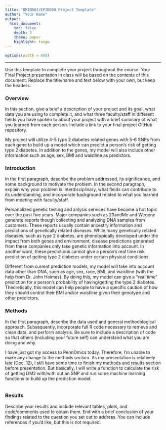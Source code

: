 ```yaml
---
title: "BMIN503/EPID600 Project Template"
author: "Your Name"
output: 
  html_document:
    toc: false 
    depth: 3 
    theme: paper 
    highlight: tango
---
```

```r
options(width = 400)
```  
***
Use this template to complete your project throughout the course. Your Final Project presentation in class will be based on the contents of this document. Replace the title/name and text below with your own, but keep the headers.

### Overview
In this section, give a brief a description of your project and its goal, what data you are using to complete it, and what three faculty/staff in different fields you have spoken to about your project with a brief summary of what you learned from each person. Include a link to your final project GitHub repository.

My project will utilize 4-5 type 2 diabetes related genes with 5-6 SNPs from each gene to build up a model which can predict a person's risk of getting type 2 diabetes. In addition to the genes, my model will also include other information such as age, sex, BMI and waistline as predictors.

### Introduction 
In the first paragraph, describe the problem addressed, its significance, and some background to motivate the problem.
In the second paragraph, explain why your problem is interdisciplinary, what fields can contribute to its understanding, and incorporate background related to what you learned from meeting with faculty/staff.

Personalized genetic testing and anlysis services have become a hot topic over the past five years. Major companies such as 23andMe and Wegene generate reports though collecting and analyzing DNA samples from customers. These reports usually contain ancestry information and predictions of genetically related diseases. While many genetically related diseases, such as type 2 diabetes, are phenotypically developed under the impact from both genes and environment, disease predictions generated from these companies only take genetic information into account. In another word, these predictions cannot give a person's real time risk prediction of getting type 2 diabetes under certain physical conditions.

Different from current prediction models, my model will take into account data other than DNA, such as age, sex, race, BMI, and waistline (with the help from Dr. John Holmes). By doing this, my model can give a "real time" prediction for a person's probability of having/getting the type 2 diabetes. Theoretically, this model can help people to have a specific caution of how they should control their BMI and/or waistline given their genotype and other predictors. 
  
  
### Methods
In the first paragraph, describe the data used and general methodological approach. Subsequently, incorporate full R code necessary to retrieve and clean data, and perform analysis. Be sure to include a description of code so that others (including your future self) can understand what you are doing and why.

I have just got my access to PennOmics today. Therefore, I'm unable to make any change to the methods section. As my presentation is relatively late (Dec. 12), I still have some time to finish my methods and results section before presentation. But basically, I will write a function to calculate the risk of getting DM2 with/with out an SNP and run some machine learning functions to build up the prediction model.
```r

```

### Results
Describe your results and include relevant tables, plots, and code/comments used to obtain them. End with a brief conclusion of your findings related to the question you set out to address. You can include references if you'd like, but this is not required.
